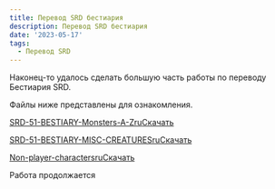 ```yaml
---
title: Перевод SRD бестиария
description: Перевод SRD бестиария
date: '2023-05-17'
tags:
  - Перевод SRD
---
```


Наконец-то удалось сделать большую часть работы по переводу Бестиария SRD.

Файлы ниже представлены для ознакомления.

[SRD-51-BESTIARY-Monsters-A-Zru](/wp-content/uploads/2022/06/SRD-51-BESTIARY-Monsters-A-Zru.docx)[Скачать](/wp-content/uploads/2022/06/SRD-51-BESTIARY-Monsters-A-Zru.docx)

[SRD-51-BESTIARY-MISC-CREATURESru](/wp-content/uploads/2022/06/SRD-51-BESTIARY-MISC-CREATURESru.docx)[Скачать](/wp-content/uploads/2022/06/SRD-51-BESTIARY-MISC-CREATURESru.docx)

[Non-player-charactersru](/wp-content/uploads/2022/06/Non-player-charactersru.docx)[Скачать](/wp-content/uploads/2022/06/Non-player-charactersru.docx)

Работа продолжается

